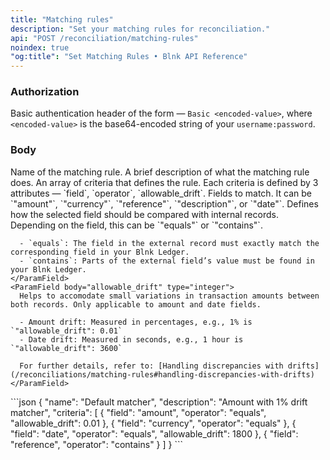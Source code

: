 ```yaml
---
title: "Matching rules"
description: "Set your matching rules for reconciliation."
api: "POST /reconciliation/matching-rules"
noindex: true
"og:title": "Set Matching Rules • Blnk API Reference"
---
```



### Authorization
Basic authentication header of the form — `Basic <encoded-value>`, where `<encoded-value>` is the base64-encoded string of your `username:password`.

### Body
<ParamField body="name" type="string" required>
  Name of the matching rule.
</ParamField>
<ParamField body="description" type="string">
  A brief description of what the matching rule does.
</ParamField>
<ParamField body="criteria" type="array" required>
  An array of criteria that defines the rule. Each criteria is defined by 3 attributes — `field`, `operator`, `allowable_drift`.
  <Expandable>  
    <ParamField body="field" type="string" required>
      Fields to match. It can be `"amount"`, `"currency"`, `"reference"`, `"description"`, or `"date"`.
    </ParamField>
    <ParamField body="operator" type="string" required>
      Defines how the selected field should be compared with internal records. Depending on the field, this can be `"equals"` or `"contains"`.

      - `equals`: The field in the external record must exactly match the corresponding field in your Blnk Ledger.
      - `contains`: Parts of the external field’s value must be found in your Blnk Ledger.
    </ParamField>
    <ParamField body="allowable_drift" type="integer">
      Helps to accomodate small variations in transaction amounts between both records. Only applicable to amount and date fields. 

      - Amount drift: Measured in percentages, e.g., 1% is `"allowable_drift": 0.01`
      - Date drift: Measured in seconds, e.g., 1 hour is `"allowable_drift": 3600`

      For further details, refer to: [Handling discrepancies with drifts](/reconciliations/matching-rules#handling-discrepancies-with-drifts)
    </ParamField>
  </Expandable>
</ParamField>

<RequestExample>
```json
{
    "name": "Default matcher",
    "description": "Amount with 1% drift matcher",
    "criteria": [
        {
            "field": "amount",
            "operator": "equals",
            "allowable_drift": 0.01
        },
        {
            "field": "currency",
            "operator": "equals"
        },
        {
            "field": "date",
            "operator": "equals",
            "allowable_drift": 1800
        },
        {
            "field": "reference",
            "operator": "contains"
        }
    ]
}
```
</RequestExample>

<NeedHelp />